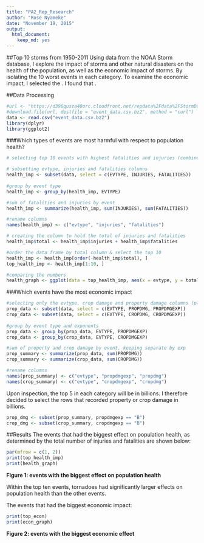 ```yaml
---
title: "PA2_Rep_Research"
author: "Rose Nyameke"
date: "November 19, 2015"
output: 
  html_document: 
    keep_md: yes
---
```


##Top 10 storms from 1950-2011
Using data from the NOAA Storm database, I explore the impact of storms and other
natural disasters on the health of the population, as well as the economic impact of
storms. By isolating the 10 worst events in each category. To examine the economic
impact, I selected the . I found that .

##Data Processing
````r
#url <- "https://d396qusza40orc.cloudfront.net/repdata%2Fdata%2FStormData.csv.bz2"
#download.file(url, destfile = "event_data.csv.bz2", method = "curl")
data <- read.csv("event_data.csv.bz2")
library(dplyr)
library(ggplot2)
````

###Which types of events are most harmful with respect to population health?
````r
# selecting top 10 events with highest fatalities and injuries (combined)

# subsetting evtype, injuries and fatalities columns
health_imp <- subset(data, select = c(EVTYPE, INJURIES, FATALITIES))
     
#group by event type
health_imp <- group_by(health_imp, EVTYPE)

#sum of fatalities and injuries by event
health_imp <- summarize(health_imp, sum(INJURIES), sum(FATALITIES))

#rename columns
names(health_imp) <- c("evtype", "injuries", "fatalities")

# creating the column to hold the total of injuries and fatalities
health_imp$total <- health_imp$injuries + health_imp$fatalities

#order the data frame by total column & select the top 10
health_imp <- health_imp[order(-health_imp$total), ]
top_health_imp <- health_imp[1:10, ]

#comparing the numbers
health_graph <- ggplot(data = top_health_imp, aes(x = evtype, y = total)) + geom_bar(stat = "identity") + xlab("Event Type") + ylab("Fatalities and Injuries")
````

###Which events have the most economic impact
````r
#selecting only the evtype, crop damage and property damage columns (plus their exponents)
prop_data <- subset(data, select = c(EVTYPE, PROPDMG, PROPDMGEXP))
crop_data <- subset(data, select = c(EVTYPE, CROPDMG, CROPDMGEXP))
     
#group by event type and exponents
prop_data <- group_by(prop_data, EVTYPE, PROPDMGEXP)
crop_data <- group_by(crop_data, EVTYPE, CROPDMGEXP)

#sum of property and crop damage by event, keeping separate by exp
prop_summary <- summarize(prop_data, sum(PROPDMG))
crop_summary <- summarize(crop_data, sum(CROPDMG))

#rename columns
names(prop_summary) <- c("evtype", "propdmgexp", "propdmg")
names(crop_summary) <- c("evtype", "cropdmgexp", "cropdmg")
````
Upon inspection, the top 5 in each category will be in billions. I therefore decided to
select the rows that recorded property or crop damage in billions.

````r
prop_dmg <- subset(prop_summary, propdmgexp == "B")
crop_dmg <- subset(crop_summary, cropdmgexp == "B")
````

##Results
The events that had the biggest effect on population health, as determined by the
total number of injuries and fatalities are shown below:
````r
par(mfrow = c(1, 2))
print(top_health_imp)
print(health_graph)
````
**Figure 1: events with the biggest effect on population health**

Within the top ten events, tornadoes had significantly larger effects on population health
than the other events.

The events that had the biggest economic impact:
````r
print(top_econ)
print(econ_graph)
````
**Figure 2: events with the biggest economic effect**